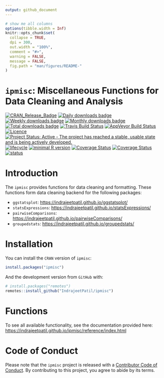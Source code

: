 ```yaml
---
output: github_document
---
```


<!-- README.md is generated from README.Rmd. Please edit that file -->

```r
# show me all columns
options(tibble.width = Inf)
knitr::opts_chunk$set(
  collapse = TRUE,
  dpi = 300,
  out.width = "100%",
  comment = "#>",
  warning = FALSE,
  message = FALSE,
  fig.path = "man/figures/README-"
)
```

# `ipmisc`: Miscellaneous Functions for Data Cleaning and Analysis

[![CRAN_Release_Badge](http://www.r-pkg.org/badges/version-ago/ipmisc)](https://CRAN.R-project.org/package=ipmisc)
[![Daily downloads badge](https://cranlogs.r-pkg.org/badges/last-day/ipmisc?color=blue)](https://CRAN.R-project.org/package=ipmisc)
[![Weekly downloads badge](https://cranlogs.r-pkg.org/badges/last-week/ipmisc?color=blue)](https://CRAN.R-project.org/package=ipmisc)
[![Monthly downloads badge](https://cranlogs.r-pkg.org/badges/last-month/ipmisc?color=blue)](https://CRAN.R-project.org/package=ipmisc)
[![Total downloads badge](https://cranlogs.r-pkg.org/badges/grand-total/ipmisc?color=blue)](https://CRAN.R-project.org/package=ipmisc)
[![Travis Build Status](https://travis-ci.org/IndrajeetPatil/ipmisc.svg?branch=master)](https://travis-ci.org/IndrajeetPatil/ipmisc) 
[![AppVeyor Build Status](https://ci.appveyor.com/api/projects/status/github/IndrajeetPatil/ipmisc?branch=master&svg=true)](https://ci.appveyor.com/project/IndrajeetPatil/ipmisc) 
[![Licence](https://img.shields.io/badge/licence-GPL--3-blue.svg)](https://www.gnu.org/licenses/gpl-3.0.en.html)
[![Project Status: Active - The project has reached a stable, usable state and is being actively developed.](http://www.repostatus.org/badges/latest/active.svg)](http://www.repostatus.org/#active)
[![lifecycle](https://img.shields.io/badge/lifecycle-maturing-blue.svg)](https://www.tidyverse.org/lifecycle/)
[![minimal R version](https://img.shields.io/badge/R%3E%3D-3.5.0-6666ff.svg)](https://cran.r-project.org/)
[![Coverage Status](https://img.shields.io/codecov/c/github/IndrajeetPatil/ipmisc/master.svg)](https://codecov.io/github/IndrajeetPatil/ipmisc?branch=master)
[![Coverage Status](https://coveralls.io/repos/github/IndrajeetPatil/ipmisc/badge.svg?branch=master)](https://coveralls.io/github/IndrajeetPatil/ipmisc?branch=master)
[![status](https://tinyverse.netlify.com/badge/ipmisc)](https://CRAN.R-project.org/package=ipmisc)

# Introduction

The `ipmisc` provides functions for data cleaning and formatting. These
functions form data cleaning backend for the following packages:

  - `ggstatsplot`: <https://indrajeetpatil.github.io/ggstatsplot/>
  - `statsExpressions`: <https://indrajeetpatil.github.io/statsExpressions/>
  - `pairwiseComparisons`:
    <https://indrajeetpatil.github.io/pairwiseComparisons/>
  - `groupedstats`: <https://indrajeetpatil.github.io/groupedstats/>

# Installation

You can install the `CRAN` version of `ipmisc`:

```r
install.packages("ipmisc")
```

And the development version from `GitHub` with:

```r
# install.packages("remotes")
remotes::install_github("IndrajeetPatil/ipmisc")
```

# Functions

To see all available functionality, see the documentation provided here:
<https://indrajeetpatil.github.io/ipmisc/reference/index.html>

# Code of Conduct

Please note that the `ipmisc` project is released with a [Contributor Code of Conduct](https://github.com/IndrajeetPatil/ipmisc/blob/master/CODE_OF_CONDUCT.md). 
By contributing to this project, you agree to abide by its terms.

